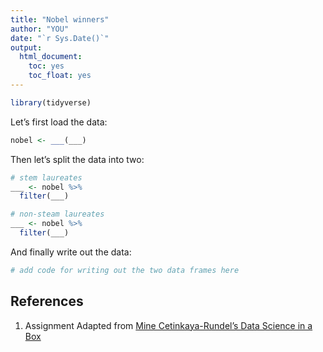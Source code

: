 ```yaml
---
title: "Nobel winners"
author: "YOU"
date: "`r Sys.Date()`"
output: 
  html_document: 
    toc: yes
    toc_float: yes
---
```


```r
library(tidyverse)
```

Let's first load the data:

```r
nobel <- ___(___)
```

Then let's split the data into two:

```r
# stem laureates
___ <- nobel %>%
  filter(___)

# non-steam laureates
___ <- nobel %>%
  filter(___)
```

And finally write out the data:

```r
# add code for writing out the two data frames here
```

## References {#references}
1. Assignment Adapted from [Mine Cetinkaya-Rundel's Data Science in a Box](https://github.com/rstudio-education/datascience-box)